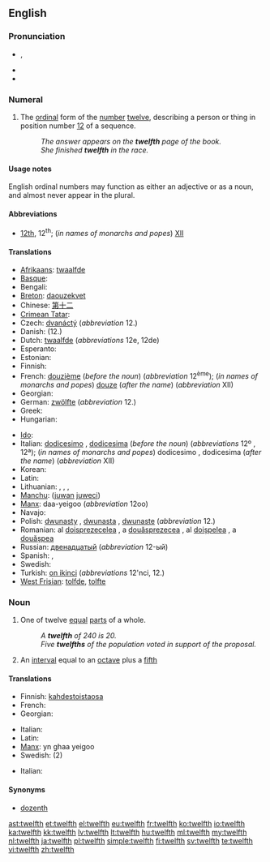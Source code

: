 ==English==
{{ordinalbox|en|11th|12th|13th|eleventh|thirteenth|card=twelve}}

===Pronunciation===
* {{a|UK|US}} {{IPA|/twɛlfθ/|/twɛlθ/}}, {{SAMPA|/twElfT/}}
* {{audio|en-us-twelfth.ogg|Audio (US)}}
* {{rhymes|ɛlfθ|ɛlθ}}

===Numeral===
{{infl|en|numeral}}

# {{ordinal|lang=en}} The [[ordinal]] form of the [[number]] [[twelve]], describing a person or thing in position number [[12]] of a sequence.
#: ''The answer appears on the '''twelfth''' page of the book.''
#: ''She finished '''twelfth''' in the race.''

====Usage notes====
English ordinal numbers may function as either an adjective or as a noun, and almost never appear in the plural.

====Abbreviations====
* [[12th]], 12<sup>th</sup>; (''in names of monarchs and popes'') [[XII]]

====Translations====
{{trans-top|ordinal form of the number twelve}}
* [[Afrikaans]]: [[twaalfde]]
* [[Basque]]: {{t|eu|hamabigarren|xs=Basque}}
* Bengali: {{t|bn|দ্বাদশ}}
* [[Breton]]: [[daouzekvet]]
* Chinese: [[第]][[十]][[二]]
* [[Crimean Tatar]]: {{tø|crh|on ekinci}}
* Czech: [[dvanáctý]] (''abbreviation'' 12.)
* Danish: {{t|da|tolvte}} (12.)
* Dutch: [[twaalfde]] (''abbreviations'' 12e, 12de)
* Esperanto: {{t-|eo|dek-dua|xs=Esperanto}}
* Estonian: {{t-|et|kaheteistkümnes}}
* Finnish: {{t-|fi|kahdestoista}}
* French: [[douzième]] (''before the noun'') (''abbreviation'' 12<sup>ème</sup>); (''in names of monarchs and popes'') [[douze]] (''after the name'') (''abbreviation'' XII)
* Georgian: {{t|ka|მეთორმეტე|sc=Geor|xs=Georgian}}
* German: [[zwölfte]] (''abbreviation'' 12.)
* Greek: {{t+|el|δωδέκατος||tr=dodékatos}}
* Hungarian: {{t+|hu|tizenkettedik}}
{{trans-mid}}
* [[Ido]]: {{t|io|duadekesma|xs=Ido}}
* Italian: [[dodicesimo]] {{m}}, [[dodicesima]] {{f}} (''before the noun'') (''abbreviations'' 12º {{m}}, 12ª); (''in names of monarchs and popes'') dodicesimo {{m}}, dodicesima {{f}} (''after the name'') (''abbreviation'' XII)
* Korean: {{t|ko|열두째|tr=yeoldujjae}}
* Latin: {{t-|la|duodecimus}}
* Lithuanian: {{t|lt|dvyliktas|m}}, {{t|lt|dvylikta|f}}, {{t|lt|dvylikti|m|p}}, {{t|lt|dvyliktos|f|p}}
* [[Manchu]]: ([[juwan]] [[juweci]])
* [[Manx]]: daa-yeigoo (''abbreviation'' 12oo)
* Navajo: {{tø|nv|naakitsʼáadah góneʼ}}
* Polish: [[dwunasty]] {{m}}, [[dwunasta]] {{f}}, [[dwunaste]] {{n}} (''abbreviation'' 12.)
* Romanian: al [[doisprezecelea]] {{m}}, a [[douăsprezecea]] {{f}}, al [[doișpelea]] {{italbrac|m, informal}}, a [[douășpea]] {{italbrac|f, informal}}
* Russian: [[двенадцатый]] (''abbreviation'' 12-ый)
* Spanish: {{t+|es|duodécimo|m}}, {{t-|es|duodécima|f}}
* Swedish: {{t+|sv|tolfte}}
* Turkish: [[on ikinci]] (''abbreviations'' 12'nci, 12.)
* [[West Frisian]]: [[tolfde]], [[tolfte]]
{{trans-bottom}}

===Noun===
{{en-noun}}

# {{fractional|lang=en}} One of twelve [[equal]] [[part]]s of a whole.
#: ''A '''twelfth''' of 240 is 20.''
#: ''Five '''twelfths''' of the population voted in support of the proposal.''
# {{music}} An [[interval]] equal to an [[octave]] plus a [[fifth]]

====Translations====
{{trans-top|one of twelve equal parts of a whole}}
* Finnish: [[kahdestoistaosa]]
* French: {{t+|fr|douzième|m}}
* Georgian: {{t|ka|მეთორმეტედი|sc=Geor|xs=Georgian}}
{{trans-mid}}
* Italian: {{t+|it|dodicesimo|m}}
* Latin: {{t|la|duodecimum|n}}
* [[Manx]]: yn ghaa yeigoo
* Swedish: {{t+|sv|tolftedel|c}} (2)
{{trans-bottom}}

{{trans-top|interval}}
* Italian: {{t-|it|duodecima|f}}
{{trans-mid}}
{{trans-bottom}}

====Synonyms====
* [[dozenth]]

[[ast:twelfth]]
[[et:twelfth]]
[[el:twelfth]]
[[eu:twelfth]]
[[fr:twelfth]]
[[ko:twelfth]]
[[io:twelfth]]
[[ka:twelfth]]
[[kk:twelfth]]
[[lv:twelfth]]
[[lt:twelfth]]
[[hu:twelfth]]
[[ml:twelfth]]
[[my:twelfth]]
[[nl:twelfth]]
[[ja:twelfth]]
[[pl:twelfth]]
[[simple:twelfth]]
[[fi:twelfth]]
[[sv:twelfth]]
[[te:twelfth]]
[[vi:twelfth]]
[[zh:twelfth]]
